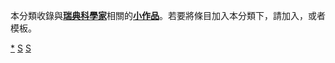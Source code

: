 {{Catnav|頁面分類|人类社会|社会小作品|科學小作品|科學家小作品}}
{{Catnav|頁面分類|人物|各國人物|瑞典人|瑞典科學家}}
{{Catnav|頁面分類|人物|各國人物|瑞典人|瑞典人物小作品}}
{{Catnav|頁面分類|人物|各國人物|各國科學家|瑞典科學家}}
{{Catnav|頁面分類|人物|人物小作品|各职业人物小作品|科學家小作品}}
{{Catnav|頁面分類|人物|各職業人物|各职业人物小作品|科學家小作品}}
{{Catnav|頁面分類|人物|各職業人物|科學家|科學家小作品}}
{{Catnav|頁面分類|科學學科|科學|科學小作品|科學家小作品}}
{{Catnav|頁面分類|科學學科|科學|科學家|科學家小作品}}
{{hiddencat}}
本分類收錄與'''[[瑞典|瑞典]][[:Category:瑞典科學家|科學家]]'''相關的'''[[Wikipedia:小作品|小作品]]'''。若要將條目加入本分類下，請加入'''{{tl|Sweden-scientist-stub}}'''，或者'''{{tl|瑞典科學家小作品}}'''模板。

[[category:瑞典科學家|*]]
[[category:歐洲科學家小作品|S]]
[[category:瑞典人物小作品|S]]